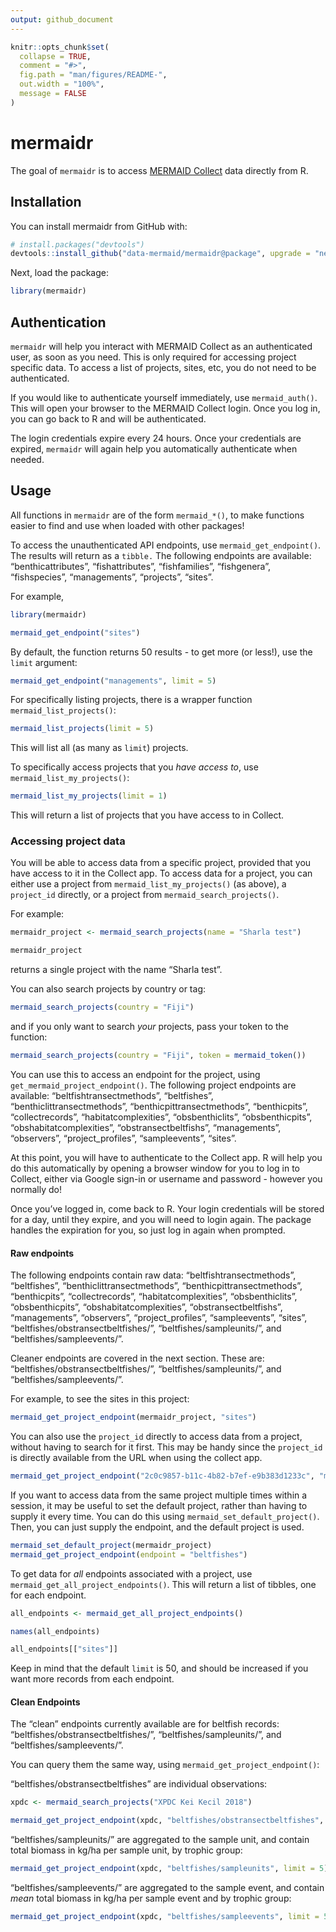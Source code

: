 ```yaml
---
output: github_document
---
```


<!-- README.md is generated from README.Rmd. Please edit that file -->

```r
knitr::opts_chunk$set(
  collapse = TRUE,
  comment = "#>",
  fig.path = "man/figures/README-",
  out.width = "100%",
  message = FALSE
)
```
# mermaidr

<!-- badges: start -->
<!-- badges: end -->

The goal of `mermaidr` is to access [MERMAID Collect](https://collect.datamermaid.org/) data directly from R.

## Installation

You can install mermaidr from GitHub with:

``` r
# install.packages("devtools")
devtools::install_github("data-mermaid/mermaidr@package", upgrade = "never")
```

Next, load the package:

```r
library(mermaidr)
```

## Authentication

`mermaidr` will help you interact with MERMAID Collect as an authenticated user, as soon as you need. This is only required for accessing project specific data. To access a list of projects, sites, etc, you do not need to be authenticated.

If you would like to authenticate yourself immediately, use `mermaid_auth()`. This will open your browser to the MERMAID Collect login. Once you log in, you can go back to R and will be authenticated.

The login credentials expire every 24 hours. Once your credentials are expired, `mermaidr` will again help you automatically authenticate when needed.

## Usage

All functions in `mermaidr` are of the form `mermaid_*()`, to make functions easier to find and use when loaded with other packages!

To access the unauthenticated API endpoints, use `mermaid_get_endpoint()`. The results will return as a `tibble.` The following endpoints are available: "benthicattributes", "fishattributes", "fishfamilies", "fishgenera", "fishspecies", "managements", "projects", "sites".

For example,

```r
library(mermaidr)

mermaid_get_endpoint("sites")
```

By default, the function returns 50 results - to get more (or less!), use the `limit` argument:

```r
mermaid_get_endpoint("managements", limit = 5)
```

For specifically listing projects, there is a wrapper function `mermaid_list_projects()`:

```r
mermaid_list_projects(limit = 5)
```

This will list all (as many as `limit`) projects.

To specifically access projects that you *have access to*, use `mermaid_list_my_projects()`:

```r
mermaid_list_my_projects(limit = 1)
```

This will return a list of projects that you have access to in Collect.

### Accessing project data

You will be able to access data from a specific project, provided that you have access to it in the Collect app. To access data for a project, you can either use a project from `mermaid_list_my_projects()` (as above), a `project_id` directly, or a project from `mermaid_search_projects()`. 

For example:

```r
mermaidr_project <- mermaid_search_projects(name = "Sharla test")

mermaidr_project
```

returns a single project with the name "Sharla test".

You can also search projects by country or tag:

```r
mermaid_search_projects(country = "Fiji")
```

and if you only want to search *your* projects, pass your token to the function:

```r
mermaid_search_projects(country = "Fiji", token = mermaid_token())
```

You can use this to access an endpoint for the project, using `get_mermaid_project_endpoint()`. The following project endpoints are available: "beltfishtransectmethods", "beltfishes", "benthiclittransectmethods", "benthicpittransectmethods", "benthicpits", "collectrecords", "habitatcomplexities", "obsbenthiclits", "obsbenthicpits", "obshabitatcomplexities", "obstransectbeltfishs", "managements", "observers", "project_profiles", "sampleevents", "sites".

At this point, you will have to authenticate to the Collect app. R will help you do this automatically by opening a browser window for you to log in to Collect, either via Google sign-in or username and password - however you normally do!

Once you've logged in, come back to R. Your login credentials will be stored for a day, until they expire, and you will need to login again. The package handles the expiration for you, so just log in again when prompted.

#### Raw endpoints

The following endpoints contain raw data: "beltfishtransectmethods", "beltfishes", "benthiclittransectmethods", "benthicpittransectmethods", "benthicpits", "collectrecords", "habitatcomplexities", "obsbenthiclits", "obsbenthicpits", "obshabitatcomplexities", "obstransectbeltfishs", "managements", "observers", "project_profiles", "sampleevents", "sites", "beltfishes/obstransectbeltfishes/", "beltfishes/sampleunits/", and "beltfishes/sampleevents/".

Cleaner endpoints are covered in the next section. These are: "beltfishes/obstransectbeltfishes/", "beltfishes/sampleunits/", and "beltfishes/sampleevents/".

For example, to see the sites in this project:

```r
mermaid_get_project_endpoint(mermaidr_project, "sites")
```

You can also use the `project_id` directly to access data from a project, without having to search for it first. This may be handy since the `project_id` is directly available from the URL when using the collect app.

```r
mermaid_get_project_endpoint("2c0c9857-b11c-4b82-b7ef-e9b383d1233c", "managements")
```

If you want to access data from the same project multiple times within a session, it may be useful to set the default project, rather than having to supply it every time. You can do this using `mermaid_set_default_project()`. Then, you can just supply the endpoint, and the default project is used.

```r
mermaid_set_default_project(mermaidr_project)
mermaid_get_project_endpoint(endpoint = "beltfishes")
```

To get data for *all* endpoints associated with a project, use `mermaid_get_all_project_endpoints()`. This will return a list of tibbles, one for each endpoint.

```r
all_endpoints <- mermaid_get_all_project_endpoints()

names(all_endpoints)

all_endpoints[["sites"]]
```

Keep in mind that the default `limit` is 50, and should be increased if you want more records from each endpoint.

#### Clean Endpoints

The "clean" endpoints currently available are for beltfish records: "beltfishes/obstransectbeltfishes/", "beltfishes/sampleunits/", and "beltfishes/sampleevents/".

You can query them the same way, using 
`mermaid_get_project_endpoint()`:

"beltfishes/obstransectbeltfishes" are individual observations:

```r
xpdc <- mermaid_search_projects("XPDC Kei Kecil 2018")

mermaid_get_project_endpoint(xpdc, "beltfishes/obstransectbeltfishes", limit = 5)
```

"beltfishes/sampleunits/" are aggregated to the sample unit, and contain total biomass in kg/ha per sample unit, by trophic group:

```r
mermaid_get_project_endpoint(xpdc, "beltfishes/sampleunits", limit = 5)
```

"beltfishes/sampleevents/" are aggregated to the sample event, and contain *mean* total biomass in kg/ha per sample event and by trophic group:

```r
mermaid_get_project_endpoint(xpdc, "beltfishes/sampleevents", limit = 5)
```
